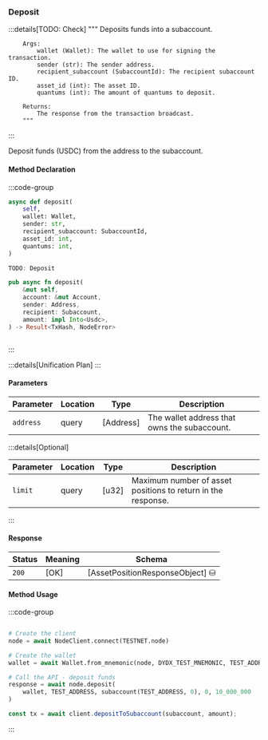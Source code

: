 ### Deposit

:::details[TODO: Check]
        """
        Deposits funds into a subaccount.

        Args:
            wallet (Wallet): The wallet to use for signing the transaction.
            sender (str): The sender address.
            recipient_subaccount (SubaccountId): The recipient subaccount ID.
            asset_id (int): The asset ID.
            quantums (int): The amount of quantums to deposit.

        Returns:
            The response from the transaction broadcast.
        """
:::

Deposit funds (USDC) from the address to the subaccount.

#### Method Declaration

:::code-group

```python [Python]
async def deposit(
    self,
    wallet: Wallet,
    sender: str,
    recipient_subaccount: SubaccountId,
    asset_id: int,
    quantums: int,
)
```

```typescript [TypeScript]
TODO: Deposit
```

```rust [Rust]
pub async fn deposit(
    &mut self,
    account: &mut Account,
    sender: Address,
    recipient: Subaccount,
    amount: impl Into<Usdc>,
) -> Result<TxHash, NodeError>
```

```url [API]
```

:::

:::details[Unification Plan]
:::

#### Parameters

| Parameter           | Location | Type               | Description                                                           |
| ------------------- | -------- | ------------------ | --------------------------------------------------------------------- |
| `address`           | query    | [Address]          | The wallet address that owns the subaccount.                          |

:::details[Optional]

| Parameter                     | Location | Type                      | Description                                                  |
| ----------------------------- | -------- | ------------------------- | ------------------------------------------------------------ |
| `limit`                       | query    | [u32]                     | Maximum number of asset positions to return in the response. |

:::

#### Response

| Status | Meaning     | Schema                          |
| ------ | ----------- | ------------------------------- |
| `200`  | [OK]        | [AssetPositionResponseObject] ⛁ |

#### Method Usage

:::code-group

```rust [Rust]
```

```python [Python]
# Create the client
node = await NodeClient.connect(TESTNET.node)

# Create the wallet
wallet = await Wallet.from_mnemonic(node, DYDX_TEST_MNEMONIC, TEST_ADDRESS)

# Call the API - deposit funds
response = await node.deposit(
    wallet, TEST_ADDRESS, subaccount(TEST_ADDRESS, 0), 0, 10_000_000
)
```

```typescript [TypeScript]
const tx = await client.depositToSubaccount(subaccount, amount);
```

:::
